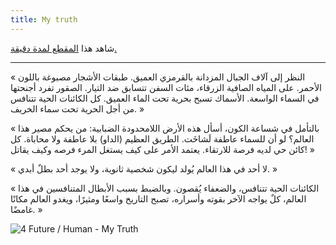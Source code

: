 ---
title: My truth
---
شاهد هذا [المقطع لمدة دقيقة.](https://www.youtube.com/watch?v=dMTg-3mMdqw&list=PLTKbnePaeauV0FDvmvYakqI04goE0_3qz&index=44)

---

« النظر إلى آلاف الجبال المزدانة بالقرمزي العميق. طبقات الأشجار مصبوغة باللون الأحمر. على المياه الصافية الزرقاء، مئات السفن تتسابق ضد التيار. الصقور تفرد أجنحتها في السماء الواسعة. الأسماك تسبح بحرية تحت الماء العميق. كل الكائنات الحية تتنافس من أجل الحرية تحت سماء الخريف. »

« بالتأمل في شساعة الكون، أسأل هذه الأرض اللامحدودة الضبابية: من يحكم مصير هذا العالم؟ لو أن للسماء عاطفة لَشاخَت. الطريق العظيم (الداو) بلا عاطفة ولا محاباة. كل كائن حي لديه فرصة للارتقاء. يعتمد الأمر على كيف يستغل المرء فرصه وكيف يقاتل! »

« لا أحد في هذا العالم يُولد ليكون شخصية ثانوية، ولا يوجد أحد بطلٌ أبدي. »

« الكائنات الحية تتنافس، والضعفاء يُقصون. وبالضبط بسبب الأبطال المتنافسين في هذا العالم، كلٌ يواجه الآخر بقوته وأسراره، تصبح التاريخ واسعًا ومثيرًا، ويغدو العالم مكانًا غامضًا. »

![4 Future / Human - My Truth](/images/future/4-Future-&-Human-My-Truth.JPG)